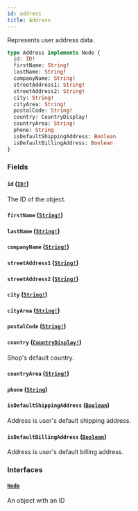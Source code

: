 ```yaml
---
id: address
title: Address
---
```


Represents user address data.

```graphql
type Address implements Node {
  id: ID!
  firstName: String!
  lastName: String!
  companyName: String!
  streetAddress1: String!
  streetAddress2: String!
  city: String!
  cityArea: String!
  postalCode: String!
  country: CountryDisplay!
  countryArea: String!
  phone: String
  isDefaultShippingAddress: Boolean
  isDefaultBillingAddress: Boolean
}
```

### Fields

#### `id` ([`ID!`](/api-reference/scalars/id.mdx))

The ID of the object.

#### `firstName` ([`String!`](/api-reference/scalars/string.mdx))

#### `lastName` ([`String!`](/api-reference/scalars/string.mdx))

#### `companyName` ([`String!`](/api-reference/scalars/string.mdx))

#### `streetAddress1` ([`String!`](/api-reference/scalars/string.mdx))

#### `streetAddress2` ([`String!`](/api-reference/scalars/string.mdx))

#### `city` ([`String!`](/api-reference/scalars/string.mdx))

#### `cityArea` ([`String!`](/api-reference/scalars/string.mdx))

#### `postalCode` ([`String!`](/api-reference/scalars/string.mdx))

#### `country` ([`CountryDisplay!`](/api-reference/objects/country-display.mdx))

Shop's default country.

#### `countryArea` ([`String!`](/api-reference/scalars/string.mdx))

#### `phone` ([`String`](/api-reference/scalars/string.mdx))

#### `isDefaultShippingAddress` ([`Boolean`](/api-reference/scalars/boolean.mdx))

Address is user's default shipping address.

#### `isDefaultBillingAddress` ([`Boolean`](/api-reference/scalars/boolean.mdx))

Address is user's default billing address.

### Interfaces

#### [`Node`](/api-reference/interfaces/node.mdx)

An object with an ID
